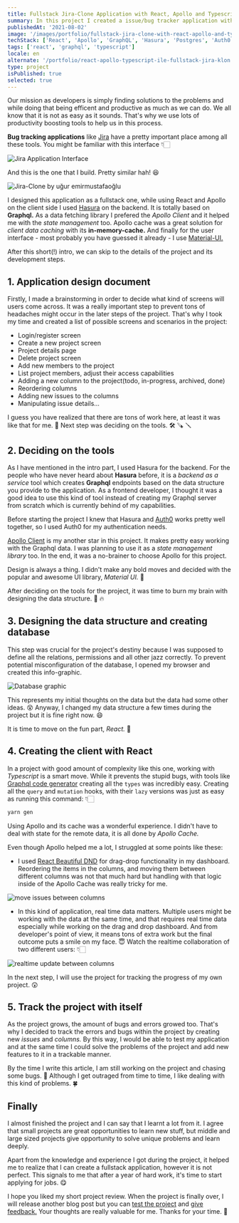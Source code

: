 ```yaml
---
title: Fullstack Jira-Clone Application with React, Apollo and Typescript
summary: In this project I created a issue/bug tracker application with React, Typescript and Graphql. It is simply a Jira-Clone where users can keep track of their software development process by creating project stages/columns and issues. It supports role based access control which means every user will have different access capabilities to different parts of the project.
publishedAt: '2021-08-02'
image: '/images/portfolio/fullstack-jira-clone-with-react-apollo-and-typescript/my-version-jira.png'
techStack: ['React', 'Apollo', 'GraphQL', 'Hasura', 'Postgres', 'Auth0', 'Material-UI']
tags: ['react', 'graphql', 'typescript']
locale: en
alternate: '/portfolio/react-apollo-typescript-ile-fullstack-jira-klon'
type: project
isPublished: true
selected: true
---
```


Our mission as developers is simply finding solutions to the problems and while doing that being efficent and productive as much as we can do. We all know that it is not as easy as it sounds. That's why we use lots of productivity boosting tools to help us in this process.

**Bug tracking applications** like [Jira](https://www.atlassian.com/software/jira) have a pretty important place among all these tools. You might be familiar with this interface 👇🏻

![Jira Application Interface](./real-jira.png)

And this is the one that I build. Pretty similar hah! 😆

![Jira-Clone by uğur emirmustafaoğlu](./my-version-jira.png)

I designed this application as a fullstack one, while using React and Apollo on the client side I used [Hasura](https://hasura.io/) on the backend. It is totally based on **Graphql.** As a data fetching library I prefered the _Apollo Client_ and it helped me with the _state management_ too. Apollo cache was a great solution for _client data caching_ with its **in-memory-cache.** And finally for the user interface - most probably you have guessed it already - I use [Material-UI.](https://material-ui.com/)

After this short(!) intro, we can skip to the details of the project and its development steps.

## 1. Application design document

Firstly, I made a brainstorming in order to decide what kind of screens will users come across. It was a really important step to prevent tons of headaches might occur in the later steps of the project. That's why I took my time and created a list of possible screens and scenarios in the project:

- Login/register screen
- Create a new project screen
- Project details page
- Delete project screen
- Add new members to the project
- List project members, adjust their access capabilities
- Adding a new column to the project(todo, in-progress, archived, done)
- Reordering columns
- Adding new issues to the columns
- Manipulating issue details...

I guess you have realized that there are tons of work here, at least it was like that for me. 🤔 Next step was deciding on the tools. 🛠 🪚 🪛

## 2. Deciding on the tools

As I have mentioned in the intro part, I used Hasura for the backend. For the people who have never heard about **Hasura** before, it is a _backend as a service_ tool which creates **Graphql** endpoints based on the data structure you provide to the application. As a frontend developer, I thought it was a good idea to use this kind of tool instead of creating my Graphql server from scratch which is currently behind of my capabilities.

Before starting the project I knew that Hasura and [Auth0](https://auth0.com/) works pretty well together, so I used Auth0 for my authentication needs.

[Apollo Client](https://www.apollographql.com/docs/react/) is my another star in this project. It makes pretty easy working with the Graphql data. I was planning to use it as a _state management library_ too. In the end, it was a no-brainer to choose Apollo for this project.

Design is always a thing. I didn't make any bold moves and decided with the popular and awesome UI library, _Material UI._ 🌈

After deciding on the tools for the project, it was time to burn my brain with designing the data structure. 🧠 🔥

## 3. Designing the data structure and creating database

This step was crucial for the project's destiny because I was supposed to define all the relations, permissions and all other jazz correctly. To prevent potential misconfiguration of the database, I opened my browser and created this info-graphic.

![Database graphic](./draw.png)

This represents my initial thoughts on the data but the data had some other ideas. 😵 Anyway, I changed my data structure a few times during the project but it is fine right now. 😄

It is time to move on the fun part, _React._ 💙

## 4. Creating the client with React

In a project with good amount of complexity like this one, working with _Typescript_ is a smart move. While it prevents the stupid bugs, with tools like [Graphql code generator](https://www.graphql-code-generator.com/) creating all the `types` was incredibly easy. Creating all the `query` and `mutation` hooks, with their `lazy` versions was just as easy as running this command: 👇🏻

```bash
yarn gen
```

Using Apollo and its cache was a wonderful experience. I didn't have to deal with state for the remote data, it is all done by _Apollo Cache._

Even though Apollo helped me a lot, I struggled at some points like these:

- I used [React Beautiful DND](https://github.com/atlassian/react-beautiful-dnd) for drag-drop functionality in my dashboard. Reordering the items in the columns, and moving them between different columns was not that much hard but handling with that logic inside of the Apollo Cache was really tricky for me.

![move issues between columns](./move-between-columns.gif)

- In this kind of application, real time data matters. Multiple users might be working with the data at the same time, and that requires real time data especially while working on the drag and drop dashboard. And from developer's point of view, it means tons of extra work but the final outcome puts a smile on my face. 😇 Watch the realtime collaboration of two different users: 👇🏻

![realtime update between columns](./realtime.gif)

In the next step, I will use the project for tracking the progress of my own project. 😲

## 5. Track the project with itself

As the project grows, the amount of bugs and errors growed too. That's why I decided to track the errors and bugs within the project by creating new _issues_ and _columns._ By this way, I would be able to test my application and at the same time I could solve the problems of the project and add new features to it in a trackable manner.

By the time I write this article, I am still working on the project and chasing some bugs. 🐛 Although I get outraged from time to time, I like dealing with this kind of problems. 🍀

## Finally

I almost finished the project and I can say that I learnt a lot from it. I agree that small projects are great opportunities to learn new stuff, but middle and large sized projects give opportunity to solve unique problems and learn deeply.

Apart from the knowledge and experience I got during the project, it helped me to realize that I can create a fullstack application, however it is not perfect. This signals to me that after a year of hard work, it's time to start applying for jobs. 😋

I hope you liked my short project review. When the project is finally over, I will release another blog post but you can [test the project](http://jira-clone-devugur.vercel.app/) and [give feedback.](https://twitter.com/uguremirmustafa) Your thoughts are really valuable for me. Thanks for your time. 🙏
